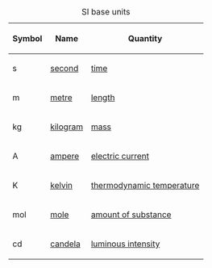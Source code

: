 {| class="wikitable floatright" style="width: 400px; text-align:center;"
|+SI base units
! scope="col" | Symbol
! scope="col" | Name
! scope="col" | Quantity
|-
! scope="row" | s
| [[second]] || [[time]]
|-
! scope="row" | m
| [[metre]] || [[length]]
|-
! scope="row" | kg
| [[kilogram]] || [[mass]]
|-
! scope="row" | A
| [[ampere]]  || [[electric current]]
|-
! scope="row" | K
| [[kelvin]] || [[thermodynamic temperature]]
|-
! scope="row" | mol
| [[mole (unit)|mole]] || [[amount of substance]]
|-
! scope="row" | cd
| [[candela]]|| [[luminous intensity]]
|}

